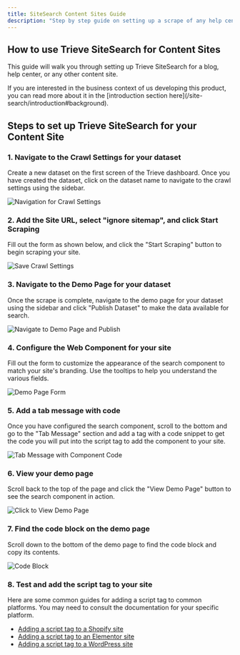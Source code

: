 ```yaml
---
title: SiteSearch Content Sites Guide
description: "Step by step guide on setting up a scrape of any help center, blog, or content site, configuring the web component, and adding the script tag to your site."
---
```


## How to use Trieve SiteSearch for Content Sites

This guide will walk you through setting up Trieve SiteSearch for a blog, help center, or any other content site.

<Note>
  If you are interested in the business context of us developing this product, you can read more about it in the [introduction section here](/site-search/introduction#background).
</Note>

## Steps to set up Trieve SiteSearch for your Content Site

### 1. Navigate to the Crawl Settings for your dataset

Create a new dataset on the first screen of the Trieve dashboard. Once you have created the dataset, click on the dataset name to navigate to the crawl settings using the sidebar.

<img
  src="https://trieve.b-cdn.net/docs/site-search/trieve-crawling-options-navigate.png"
  alt="Navigation for Crawl Settings"
/>

### 2. Add the Site URL, select "ignore sitemap", and click Start Scraping

Fill out the form as shown below, and click the "Start Scraping" button to begin scraping your site.

<img
  src="https://trieve.b-cdn.net/docs/site-search/content-site-search-guide.png"
  alt="Save Crawl Settings"
/>

### 3. Navigate to the Demo Page for your dataset

Once the scrape is complete, navigate to the demo page for your dataset using the sidebar and click "Publish Dataset" to make the data available for search.

<img
  src="https://trieve.b-cdn.net/docs/site-search/trieve-demo-page-navigate-publish.png"
  alt="Navigate to Demo Page and Publish"
/>

### 4. Configure the Web Component for your site

Fill out the form to customize the appearance of the search component to match your site's branding. Use the tooltips to help you understand the various fields.

<img
  src="https://trieve.b-cdn.net/docs/site-search/trieve-demo-page-form.png"
  alt="Demo Page Form"
/>

### 5. Add a tab message with code

Once you have configured the search component, scroll to the bottom and go to the "Tab Message" section and add a tag with a code snippet to get the code you will put into the script tag to add the component to your site.

<img
  src="https://trieve.b-cdn.net/docs/site-search/tab-message-component-code.png"
  alt="Tab Message with Component Code"
/>

### 6. View your demo page

Scroll back to the top of the page and click the "View Demo Page" button to see the search component in action.

<img
  src="https://trieve.b-cdn.net/docs/site-search/click-to-view-demo-page.png"
  alt="Click to View Demo Page"
/>

### 7. Find the code block on the demo page

Scroll down to the bottom of the demo page to find the code block and copy its contents.

<Frame>
  <img
    src="https://trieve.b-cdn.net/docs/site-search/demo-page-code-block.png"
    alt="Code Block"
  />
</Frame>

### 8. Test and add the script tag to your site

Here are some common guides for adding a script tag to common platforms. You may need to consult the documentation for your specific platform.

- [Adding a script tag to a Shopify site](https://www.biscuitsbundles.com/blog/how-to-add-code-to-your-head-section-in-shopify)
- [Adding a script tag to an Elementor site](https://elementor.com/help/custom-code-pro/)
- [Adding a script tag to a WordPress site](https://www.wpbeginner.com/beginners-guide/how-to-easily-add-javascript-in-wordpress-pages-or-posts/)
